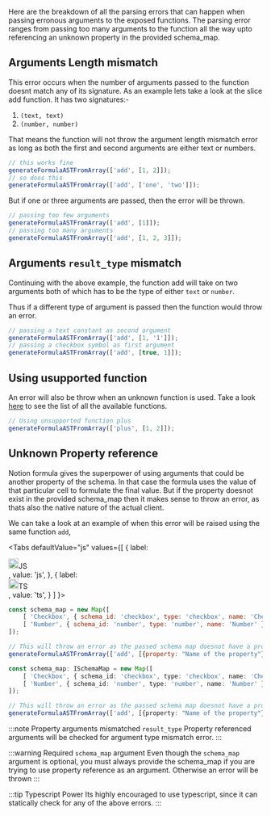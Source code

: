 
Here are the breakdown of all the parsing errors that can happen when passing erronous arguments to the exposed functions. The parsing error ranges from passing too many arguments to the function all the way upto referencing an unknown property in the provided schema_map.

## Arguments Length mismatch

This error occurs when the number of arguments passed to the function doesnt match any of its signature. As an example lets take a look at the slice add function. It has two signatures:-

1. `(text, text)`
2. `(number, number)`

That means the function will not throw the argument length mismatch error as long as both the first and second arguments are either text or numbers.

```js
// this works fine
generateFormulaASTFromArray(['add', [1, 2]]);
// so does this
generateFormulaASTFromArray(['add', ['one', 'two']]);
```

But if one or three arguments are passed, then the error will be thrown.

```js
// passing too few arguments
generateFormulaASTFromArray(['add', [1]]);
// passing too many arguments
generateFormulaASTFromArray(['add', [1, 2, 3]]);
```

## Arguments `result_type` mismatch

Continuing with the above example, the function add will take on two arguments both of which has to be the type of either `text` or `number`.

Thus if a different type of argument is passed then the function would throw an error.

```js
// passing a text constant as second argument
generateFormulaASTFromArray(['add', [1, '1']]);
// passing a checkbox symbol as first argument
generateFormulaASTFromArray(['add', [true, 1]]);
```

## Using usupported function

An error will also be throw when an unknown function is used. Take a look [here](../theory/notion_functions) to see the list of all the available functions.

```js
// Using unsupported function plus
generateFormulaASTFromArray(['plus', [1, 2]]);
```

## Unknown Property reference

Notion formula gives the superpower of using arguments that could be another property of the schema. In that case the formula uses the value of that particular cell to formulate the final value. But if the property doesnot exist in the provided schema_map then it makes sense to throw an error, as thats also the native nature of the actual client.

We can take a look at an example of when this error will be raised using the same function `add`,

<Tabs
  defaultValue="js"
  values={[
    { label: <div className="tab-item--lang">
      <img width="20px" src="https://upload.wikimedia.org/wikipedia/commons/thumb/9/99/Unofficial_JavaScript_logo_2.svg/480px-Unofficial_JavaScript_logo_2.svg.png"/><span>JS</span>
      </div>, value: 'js', },
    { label: <div className="tab-item--lang">
      <img width="20px" src="https://upload.wikimedia.org/wikipedia/commons/thumb/4/4c/Typescript_logo_2020.svg/1200px-Typescript_logo_2020.svg.png"/><span>TS</span>
      </div>, value: 'ts', }
  ]
}>
<TabItem value="js">

```js
const schema_map = new Map([
	[ 'Checkbox', { schema_id: 'checkbox', type: 'checkbox', name: 'Checkbox' } ],
	[ 'Number', { schema_id: 'number', type: 'number', name: 'Number' } ]
]);

// This will throw an error as the passed schema map doesnot have a property named "Name of the property"
generateFormulaASTFromArray(['add', [{property: "Name of the property"}, 1]], schema_map);
```

</TabItem>
<TabItem value="ts">

```ts
const schema_map: ISchemaMap = new Map([
	[ 'Checkbox', { schema_id: 'checkbox', type: 'checkbox', name: 'Checkbox' } ],
	[ 'Number', { schema_id: 'number', type: 'number', name: 'Number' } ]
]);

// This will throw an error as the passed schema map doesnot have a property named "Name of the property"
generateFormulaASTFromArray(['add', [{property: "Name of the property"}, 1]], schema_map);
```

</TabItem>
</Tabs>

:::note Property arguments mismatched `result_type`
Property referenced arguments will be checked for argument type mismatch error.
:::

:::warning Required `schema_map` argument
Even though the `schema_map` argument is optional, you must always provide the schema_map if you are trying to use property reference as an argument. Otherwise an error will be thrown 
:::

:::tip Typescript Power
Its highly encouraged to use typescript, since it can statically check for any of the above errors.
:::